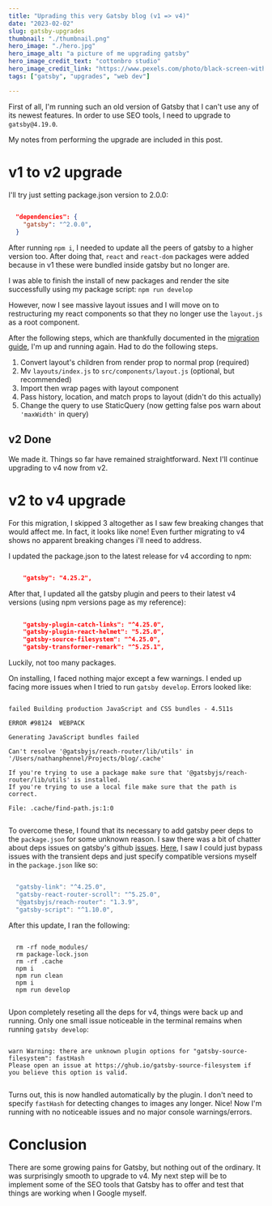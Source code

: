 ```yaml
---
title: "Uprading this very Gatsby blog (v1 => v4)"
date: "2023-02-02"
slug: gatsby-upgrades
thumbnail: "./thumbnail.png"
hero_image: "./hero.jpg"
hero_image_alt: "a picture of me upgrading gatsby"
hero_image_credit_text: "cottonbro studio"
hero_image_credit_link: "https://www.pexels.com/photo/black-screen-with-code-4164418"
tags: ["gatsby", "upgrades", "web dev"]

---
```


First of all, I'm running such an old version of Gatsby that I can't use any of its newest features. In order to use SEO tools, I need to upgrade to `gatsby@4.19.0`.

My notes from performing the upgrade are included in this post. 

# v1 to v2 upgrade
I'll try just setting package.json version to 2.0.0:
```json
  
  "dependencies": {
    "gatsby": "^2.0.0",
  }


```

After running `npm i`, I needed to update all the peers of gatsby to a higher version too. After doing that, `react` and `react-dom` packages were added because in v1 these were bundled inside gatsby but no longer are.

I was able to finish the install of new packages and render the site successfully using my package script: `npm run develop`

However, now I see massive layout issues and I will move on to restructuring my react components so that they no longer use the `layout.js` as a root component.

After the following steps, which are thankfully documented in the [migration guide](https://www.gatsbyjs.com/docs/reference/release-notes/migrating-from-v1-to-v2/), I'm up and running again. Had to do the following steps.

  1. Convert layout's children from render prop to normal prop (required)
  2. Mv `layouts/index.js` to `src/components/layout.js` (optional, but recommended)
  3. Import then wrap pages with layout component
  4. Pass history, location, and match props to layout (didn't do this actually)
  5. Change the query to use StaticQuery (now getting false pos warn about `'maxWidth'` in query)

## v2 Done
We made it. Things so far have remained straightforward. Next I'll continue upgrading to v4 now from v2.

# v2 to v4 upgrade
For this migration, I skipped 3 altogether as I saw few breaking changes that would affect me. In fact, it looks like none! Even further migrating to v4 shows no apparent breaking changes i'll need to address.

I updated the package.json to the latest release for v4 according to npm:
  ```json

      "gatsby": "4.25.2",
  

  ```

After that, I updated all the gatsby plugin and peers to their latest v4 versions (using npm versions page as my reference):
```json
    
    "gatsby-plugin-catch-links": "^4.25.0",
    "gatsby-plugin-react-helmet": "5.25.0",
    "gatsby-source-filesystem": "^4.25.0",
    "gatsby-transformer-remark": "^5.25.1",


```
Luckily, not too many packages.

On installing, I faced nothing major except a few warnings. I ended up facing more issues when I tried to run `gatsby develop`. Errors looked like:
```

failed Building production JavaScript and CSS bundles - 4.511s

ERROR #98124  WEBPACK

Generating JavaScript bundles failed

Can't resolve '@gatsbyjs/reach-router/lib/utils' in '/Users/nathanphennel/Projects/blog/.cache'

If you're trying to use a package make sure that '@gatsbyjs/reach-router/lib/utils' is installed.
If you're trying to use a local file make sure that the path is correct.

File: .cache/find-path.js:1:0


```

To overcome these, I found that its necessary to add gatsby peer deps to the `package.json` for some unknown reason. I saw there was a bit of chatter about deps issues on gatsby's github [issues](https://github.com/gatsbyjs/gatsby/discussions/35313). [Here](https://github.com/gatsbyjs/gatsby/issues/25708), I saw I could just bypass issues with the transient deps and just specify compatible versions myself in the `package.json` like so:

```javascript

  "gatsby-link": "^4.25.0",
  "gatsby-react-router-scroll": "^5.25.0",
  "@gatsbyjs/reach-router": "1.3.9",
  "gatsby-script": "^1.10.0",


```

After this update, I ran the following:
```shell
  
  rm -rf node_modules/
  rm package-lock.json
  rm -rf .cache
  npm i
  npm run clean
  npm i
  npm run develop


```

Upon completely reseting all the deps for v4, things were back up and running. Only one small issue noticeable in the terminal remains when running `gatsby develop`:
```

warn Warning: there are unknown plugin options for "gatsby-source-filesystem": fastHash
Please open an issue at https://ghub.io/gatsby-source-filesystem if you believe this option is valid.


```

Turns out, this is now handled automatically by the plugin. I don't need to specify `fastHash` for detecting changes to images any longer. Nice! Now I'm running with no noticeable issues and no major console warnings/errors.

# Conclusion
There are some growing pains for Gatsby, but nothing out of the ordinary. It was surprisingly smooth to upgrade to v4. My next step will be to implement some of the SEO tools that Gatsby has to offer and test that things are working when I Google myself.